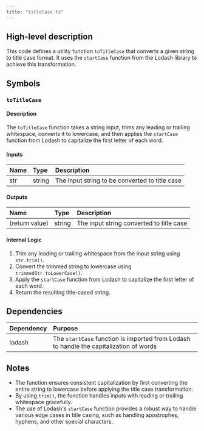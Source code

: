 ```yaml
---
title: "titleCase.ts"
---
```


## High-level description
This code defines a utility function `toTitleCase` that converts a given string to title case format. It uses the `startCase` function from the Lodash library to achieve this transformation.

## Symbols

### `toTitleCase`
#### Description
The `toTitleCase` function takes a string input, trims any leading or trailing whitespace, converts it to lowercase, and then applies the `startCase` function from Lodash to capitalize the first letter of each word.

#### Inputs
| Name | Type | Description |
|:-----|:-----|:------------|
| str | string | The input string to be converted to title case |

#### Outputs
| Name | Type | Description |
|:-----|:-----|:------------|
| (return value) | string | The input string converted to title case |

#### Internal Logic
1. Trim any leading or trailing whitespace from the input string using `str.trim()`.
2. Convert the trimmed string to lowercase using `trimmedStr.toLowerCase()`.
3. Apply the `startCase` function from Lodash to capitalize the first letter of each word.
4. Return the resulting title-cased string.

## Dependencies
| Dependency | Purpose |
|:-----------|:--------|
| lodash | The `startCase` function is imported from Lodash to handle the capitalization of words |

## Notes
- The function ensures consistent capitalization by first converting the entire string to lowercase before applying the title case transformation.
- By using `trim()`, the function handles inputs with leading or trailing whitespace gracefully.
- The use of Lodash's `startCase` function provides a robust way to handle various edge cases in title casing, such as handling apostrophes, hyphens, and other special characters.